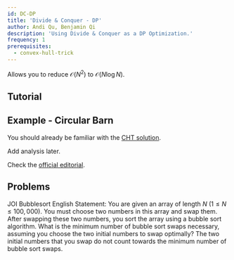```yaml
---
id: DC-DP
title: 'Divide & Conquer - DP'
author: Andi Qu, Benjamin Qi
description: 'Using Divide & Conquer as a DP Optimization.'
frequency: 1
prerequisites:
  - convex-hull-trick
---
```


Allows you to reduce $\mathcal{O}(N^2)$ to $\mathcal{O}(N\log N)$.

## Tutorial

<Resources>
	<Resource
		source="cp-algo"
		title="Divide and Conquer DP"
		url="dynamic_programming/divide-and-conquer-dp.html"
	/>
	<Resource
		source="Jeffrey Xiao"
		title="Divide and Conquer Optimization"
		url="https://jeffreyxiao.me/blog/divide-and-conquer-optimization"
	/>
	<Resource source="GCP" title="15.4.2 - Divide & Conquer Optimization" />
</Resources>

## Example - Circular Barn

<FocusProblem problem="dnc_sample" />

You should already be familiar with the [CHT solution](/plat/cht#problems).

<IncompleteSection>

Add analysis later.

</IncompleteSection>

Check the
[official editorial](http://www.usaco.org/current/data/sol_cbarn_platinum_feb16.html).

## Problems

<Problems problems="dnc_general" />

JOI Bubblesort English Statement: You are given an array of length $N$
$(1 \le N \le 100,000)$. You must choose two numbers in this array and swap
them. After swapping these two numbers, you sort the array using a bubble sort
algorithm. What is the minimum number of bubble sort swaps necessary, assuming
you choose the two initial numbers to swap optimally? The two initial numbers
that you swap do not count towards the minimum number of bubble sort swaps.

<!-- <Info title="Pro Tip">

There are [plenty](https://github.com/bqi343/USACO/blob/master/Contests/USACO%20Links/Division-Specific/Platinum.md) of Platinum DP problems that are not covered by this guide. We recommend that you work through these on your own.

</Info> -->
